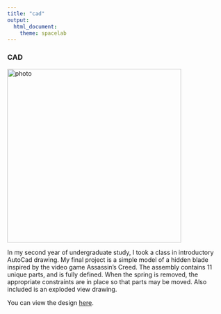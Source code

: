 ```yaml
---
title: "cad"
output: 
  html_document:
    theme: spacelab
---
```


### CAD
[<img src="imgs/hiddenblade.png" alt="photo" style="width: 400px;"/>](https://grabcad.com/library/assassin-s-creed-hidden-blade-5)

In my second year of undergraduate study, I took a class in introductory AutoCad drawing. My final project is a simple model of a hidden blade inspired by the video game Assassin's Creed. The assembly contains 11 unique parts, and is fully defined. When the spring is removed, the appropriate constraints are in place so that parts may be moved. Also included is an exploded view drawing.

You can view the design [here](https://grabcad.com/library/assassin-s-creed-hidden-blade-5).
